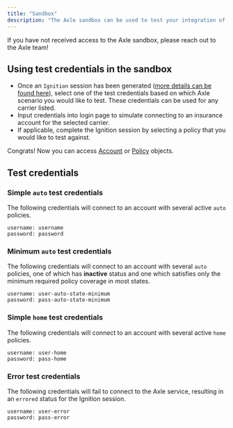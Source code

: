 ```yaml
---
title: "Sandbox"
description: "The Axle sandbox can be used to test your integration of Axle's API in your application or platform. All Axle API endpoints can access the sandbox environment."
---
```


<Info>
  If you have not received access to the Axle sandbox, please reach out to the
  Axle team!
</Info>

## Using test credentials in the sandbox

- Once an `Ignition` session has been generated ([more details can be found here](/api-reference/ignition/start-ignition)), select one of the test credentials based on which Axle scenario you would like to test. These credentials can be used for any carrier listed.
- Input credentials into login page to simulate connecting to an insurance account for the selected carrier.
- If applicable, complete the Ignition session by selecting a policy that you would like to test against.

Congrats! Now you can access [Account](https://docs.axle.insure/api-reference/accounts/get-account) or [Policy](https://docs.axle.insure/api-reference/policies/get-policy) objects.

## Test credentials

### Simple `auto` test credentials

The following credentials will connect to an account with several active `auto` policies.

```
username: username
password: password
```

### Minimum `auto` test credentials

The following credentials will connect to an account with several `auto` policies, one of which has **inactive** status and one which satisfies only the minimum required policy coverage in most states.

```
username: user-auto-state-minimum
password: pass-auto-state-minimum
```

### Simple `home` test credentials

The following credentials will connect to an account with several active `home` policies.

```
username: user-home
password: pass-home
```

### Error test credentials

The following credentials will fail to connect to the Axle service, resulting in an `errored` status for the Ignition session.

```
username: user-error
password: pass-error
```
